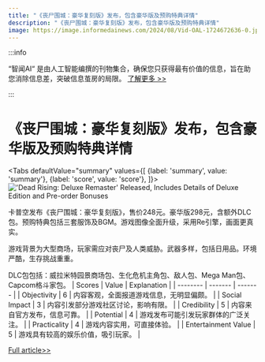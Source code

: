 ```yaml
---
title: "《丧尸围城：豪华复刻版》发布，包含豪华版及预购特典详情"
description: "《丧尸围城：豪华复刻版》发布，包含豪华版及预购特典详情"
image: https://image.informedainews.com/2024/08/Vid-OAL-1724672636-0.jpg
---
```



:::info

“智闻AI“ 是由人工智能编撰的刊物集合，确保您只获得最有价值的信息，旨在助您消除信息差，突破信息茧房的局限。  [了解更多 >>](/)

:::

# 《丧尸围城：豪华复刻版》发布，包含豪华版及预购特典详情


<Tabs
	defaultValue="summary"
	values={[
	{label: 'summary', value: 'summary'},
	{label: 'score', value: 'score'},
]}>
<TabItem value="summary">
<img
  src="https://image.informedainews.com/2024/08/Vid-OAL-1724672636-0.jpg"
  alt="'Dead Rising: Deluxe Remaster' Released, Includes Details of Deluxe Edition and Pre-order Bonuses"
/>



卡普空发布《丧尸围城：豪华复刻版》，售价248元。豪华版298元，含额外DLC包。预购特典包括三套服饰及BGM。游戏图像全面升级，采用Re引擎，画面更真实。

游戏背景为大型商场，玩家需应对丧尸及人类威胁。武器多样，包括日用品。环境严酷，生存挑战重重。

DLC包包括：威拉米特园景商场包、生化危机主角包、敌人包、Mega Man包、Capcom格斗家包。
</TabItem>
<TabItem value="score">
	| Scores     | Value   | Explanation |
	| -------- | ------- | ------- |
	| Objectivity  | 6    | 内容客观，全面报道游戏信息，无明显偏颇。    |
	| Social Impact | 3     | 内容引发部分游戏社区讨论，影响有限。    |
	| Credibility    | 5    | 内容来自官方发布，信息可靠。    |
	| Potential    | 4    | 游戏发布可能引发玩家群体的广泛关注。    |
	| Practicality    | 4    | 游戏内容实用，可直接体验。    |
	| Entertainment Value    | 5    | 游戏具有较高的娱乐价值，吸引玩家。    |
</TabItem>
</Tabs>

[Full article>>](https://www.gcores.com/articles/187245)
